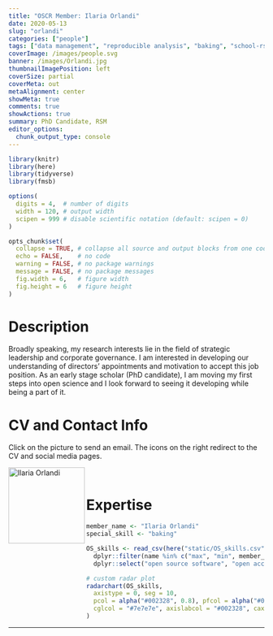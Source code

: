 ```yaml
---
title: "OSCR Member: Ilaria Orlandi"
date: 2020-05-13
slug: "orlandi"
categories: ["people"]
tags: ["data management", "reproducible analysis", "baking", "school-rsm"] # top 3 categories + unique + school
coverImage: /images/people.svg
banner: /images/Orlandi.jpg
thumbnailImagePosition: left
coverSize: partial
coverMeta: out
metaAlignment: center
showMeta: true
comments: true
showActions: true
summary: PhD Candidate, RSM
editor_options: 
  chunk_output_type: console
---
```


```r

library(knitr)
library(here)
library(tidyverse)
library(fmsb)

options(
  digits = 4,  # number of digits
  width = 120, # output width
  scipen = 999 # disable scientific notation (default: scipen = 0)
)

opts_chunk$set(
  collapse = TRUE, # collapse all source and output blocks from one code chunk into a single block
  echo = FALSE,    # no code
  warning = FALSE, # no package warnings
  message = FALSE, # no package messages
  fig.width = 6,   # figure width
  fig.height = 6   # figure height
)

```

# Description

Broadly speaking, my research interests lie in the field of strategic leadership and corporate governance. I am interested in developing our understanding of directors’ appointments and motivation to accept this job position. As an early stage scholar (PhD candidate), I am moving my first steps into open science and I look forward to seeing it developing while being a part of it.

# CV and Contact Info

Click on the picture to send an email. The icons on the right redirect to the CV and social media pages.

<!-- EMAIL -->
<p>
  <a href="mailto:orlandi@rsm.nl">
  <img border="0" alt="Ilaria Orlandi" src="/images/Orlandi.jpg" width="150" height="150" align="left">
  </a>
</p>

<!-- CV -->
<p align="center">
  <a href="https://www.erim.eur.nl/people/ilaria-orlandi/" class="fa fa-file fa-2x" style="color:#00B969;">
  </a>
</p>

<!-- ORCID -->
<p align="center">
  <a href="https://orcid.org/0000-0002-8930-4419" class="ai ai-orcid fa-2x" style="color:#000000;">
  </a>
</p>

<!-- RESEARCHGATE -->
<p align="center">
  <a href="https://www.researchgate.net/profile/Ilaria_Orlandi" class="ai ai-researchgate fa-2x" style="color:#000000;">
  </a>
</p>

<BR>

# Expertise

```r

member_name <- "Ilaria Orlandi"
special_skill <- "baking"

OS_skills <- read_csv(here("static/OS_skills.csv")) %>%
  dplyr::filter(name %in% c("max", "min", member_name)) %>%
  dplyr::select("open source software", "open access", c(all_of(special_skill), "reproducible analysis", "data management", "data sharing", "preregistration"))

# custom radar plot
radarchart(OS_skills,
  axistype = 0, seg = 10,
  pcol = alpha("#002328", 0.8), pfcol = alpha("#00B969", 0.6), plwd = 4, centerzero = TRUE, # polygon
  cglcol = "#7e7e7e", axislabcol = "#002328", caxislabels = seq(0, 10, 2), cglwd = 0.8 # grid
)

```

***


